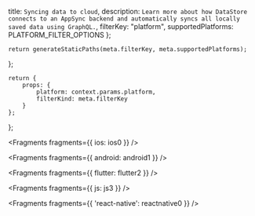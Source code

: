   title: `Syncing data to cloud`,
  description: `Learn more about how DataStore connects to an AppSync backend and automatically syncs all locally saved data using GraphQL.`,
  filterKey: "platform",
  supportedPlatforms: PLATFORM_FILTER_OPTIONS
};
      


    return generateStaticPaths(meta.filterKey, meta.supportedPlatforms);
};

    return {
        props: {
            platform: context.params.platform,
            filterKind: meta.filterKey
        }
    };
};


<Fragments fragments={{ ios: ios0 }} />


<Fragments fragments={{ android: android1 }} />


<Fragments fragments={{ flutter: flutter2 }} />


<Fragments fragments={{ js: js3 }} />


<Fragments fragments={{ 'react-native': reactnative0 }} />
